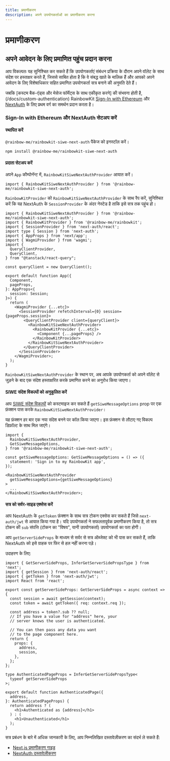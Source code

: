 ```yaml
---
title: प्रमाणीकरण
description: अपने उपयोगकर्ताओं का प्रमाणीकरण करना
---
```


# प्रमाणीकरण

## अपने आवेदन के लिए प्रमाणित पहुंच प्रदान करना

आप विकल्पतः यह सुनिश्चित कर सकते हैं कि उपयोगकर्ताएं संबंधन प्रक्रिया के दौरान अपने वॉलेट के साथ संदेश पर हस्ताक्षर करते हैं, जिससे साबित होता है कि वे संबद्ध खाते के मालिक हैं और आपको अपने आवेदन के लिए विशेषाधिकार सहित प्रमाणित उपयोगकर्ता सत्र बनाने की अनुमति देते हैं।

जबकि [कस्टम बैक-एंड्स और मेसेज फॉर्मेट्स के साथ एकीकृत करने] की संभवना होती है, (/docs/custom-authentication) RainbowKit [Sign-In with Ethereum](https://login.xyz) और [NextAuth](https://next-auth.js.org) के लिए प्रथम वर्ग का समर्थन प्रदान करता है।

### Sign-In with Ethereum और NextAuth सेटअप करें

#### स्थापित करें

`@rainbow-me/rainbowkit-siwe-next-auth` पैकेज को इनस्टॉल करें।

```bash
npm install @rainbow-me/rainbowkit-siwe-next-auth
```

#### प्रदाता सेटअप करें

अपने `App` कौम्पोनॅन्ट में, `RainbowKitSiweNextAuthProvider` आयात करें।

```tsx
import { RainbowKitSiweNextAuthProvider } from '@rainbow-me/rainbowkit-siwe-next-auth';
```

`RainbowKitProvider` को `RainbowKitSiweNextAuthProvider` के साथ रैप करें, सुनिश्चित करें कि यह NextAuth के `SessionProvider` के अंदर नेस्टेड है ताकि इसे सत्र तक पहुंच हो।

```tsx
import { RainbowKitSiweNextAuthProvider } from '@rainbow-me/rainbowkit-siwe-next-auth';
import { RainbowKitProvider } from '@rainbow-me/rainbowkit';
import { SessionProvider } from 'next-auth/react';
import type { Session } from 'next-auth';
import { AppProps } from 'next/app';
import { WagmiProvider } from 'wagmi';
import {
  QueryClientProvider,
  QueryClient,
} from "@tanstack/react-query";

const queryClient = new QueryClient();

export default function App({
  Component,
  pageProps,
}: AppProps<{
  session: Session;
}>) {
  return (
    <WagmiProvider {...etc}>
      <SessionProvider refetchInterval={0} session={pageProps.session}>
        <QueryClientProvider client={queryClient}>
          <RainbowKitSiweNextAuthProvider>
            <RainbowKitProvider {...etc}>
              <Component {...pageProps} />
            </RainbowKitProvider>
          </RainbowKitSiweNextAuthProvider>
        </QueryClientProvider>
      </SessionProvider>
    </WagmiProvider>;
  );
}
```

`RainbowKitSiweNextAuthProvider` के स्थान पर, अब आपके उपयोगकर्ता को अपने वॉलेट से जुड़ने के बाद एक संदेश हस्ताक्षरित करके प्रमाणित करने का अनुरोध किया जाएगा।

#### SIWE संदेश विकल्पों को अनुकूलित करें

आप [SIWE संदेश विकल्पों](https://viem.sh/docs/siwe/utilities/createSiweMessage#parameters) को कस्टमाइज कर सकते हैं `getSiweMessageOptions` prop पर एक फ़ंक्शन पास करके `RainbowKitSiweNextAuthProvider`।

यह फ़ंक्शन हर बार एक नया संदेश बनने पर कॉल किया जाएगा। इस फ़ंक्शन से लौटाए गए विकल्प डिफ़ॉल्ट के साथ मिल जाएंगे।

```tsx
import {
  RainbowKitSiweNextAuthProvider,
  GetSiweMessageOptions,
} from '@rainbow-me/rainbowkit-siwe-next-auth';

const getSiweMessageOptions: GetSiweMessageOptions = () => ({
  statement: 'Sign in to my RainbowKit app',
});

<RainbowKitSiweNextAuthProvider
  getSiweMessageOptions={getSiweMessageOptions}
>
  ...
</RainbowKitSiweNextAuthProvider>;
```

#### सत्र को सर्वर-साइड एक्सेस करें

आप NextAuth के `getToken` फ़ंक्शन के साथ सत्र टोकन एक्सेस कर सकते हैं जिसे `next-auth/jwt` से आयात किया गया है। यदि उपयोगकर्ता ने सफलतापूर्वक प्रमाणीकरण किया है, तो सत्र टोकन की `sub` संपत्ति (टोकन का "विषय", यानी उपयोगकर्ता) उपयोगकर्ता का पता होगी।

आप `getServerSideProps` के माध्यम से सर्वर से सत्र ऑब्जेक्ट को भी पास कर सकते हैं, ताकि NextAuth को इसे ग्राहक पर फिर से हल नहीं करना पड़े।

उदाहरण के लिए:

```tsx
import { GetServerSideProps, InferGetServerSidePropsType } from 'next';
import { getSession } from 'next-auth/react';
import { getToken } from 'next-auth/jwt';
import React from 'react';

export const getServerSideProps: GetServerSideProps = async context => {
  const session = await getSession(context);
  const token = await getToken({ req: context.req });

  const address = token?.sub ?? null;
  // If you have a value for "address" here, your
  // server knows the user is authenticated.

  // You can then pass any data you want
  // to the page component here.
  return {
    props: {
      address,
      session,
    },
  };
};

type AuthenticatedPageProps = InferGetServerSidePropsType<
  typeof getServerSideProps
>;

export default function AuthenticatedPage({
  address,
}: AuthenticatedPageProps) {
  return address ? (
    <h1>Authenticated as {address}</h1>
  ) : (
    <h1>Unauthenticated</h1>
  );
}
```

सत्र प्रबंधन के बारे में अधिक जानकारी के लिए, आप निम्नलिखित दस्तावेज़ीकरण का संदर्भ ले सकते हैं:

- [Next.js प्रमाणीकरण गाइड](https://nextjs.org/docs/authentication)
- [NextAuth दस्तावेज़ीकरण](https://next-auth.js.org)
